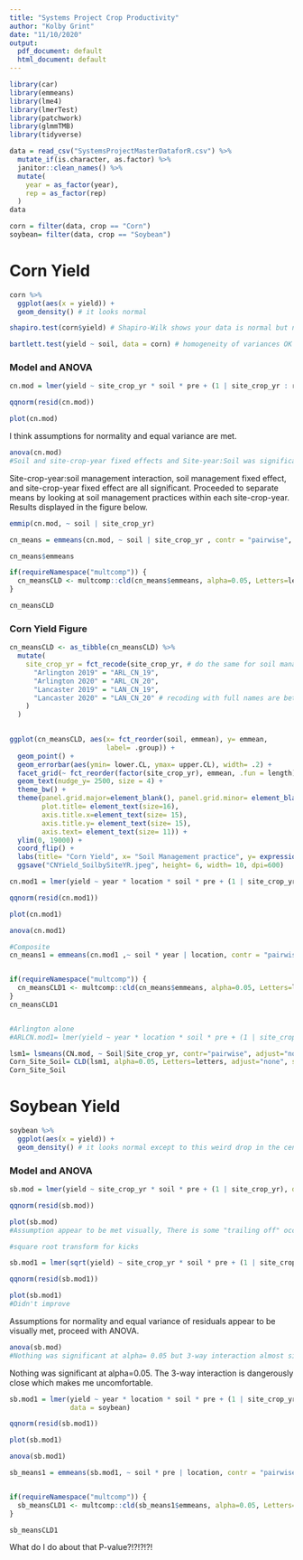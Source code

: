 ```yaml
---
title: "Systems Project Crop Productivity"
author: "Kolby Grint"
date: "11/10/2020"
output:
  pdf_document: default
  html_document: default
---
```



```r
library(car)
library(emmeans)
library(lme4)
library(lmerTest)
library(patchwork)
library(glmmTMB)
library(tidyverse)
```


```r
data = read_csv("SystemsProjectMasterDataforR.csv") %>% 
  mutate_if(is.character, as.factor) %>% 
  janitor::clean_names() %>% 
  mutate(
    year = as_factor(year),
    rep = as_factor(rep)
  )
data
```

```r
corn = filter(data, crop == "Corn")
soybean= filter(data, crop == "Soybean")
```


# Corn Yield

```r
corn %>% 
  ggplot(aes(x = yield)) +
  geom_density() # it looks normal

shapiro.test(corn$yield) # Shapiro-Wilk shows your data is normal but near to 0.5. Go ahead!

bartlett.test(yield ~ soil, data = corn) # homogeneity of variances OK also
```


### Model and ANOVA

```r
cn.mod = lmer(yield ~ site_crop_yr * soil * pre + (1 | site_crop_yr : rep), data = corn)
```


```r
qqnorm(resid(cn.mod))

plot(cn.mod)
```
I think assumptions for normality and equal variance are met.


```r
anova(cn.mod)
#Soil and site-crop-year fixed effects and Site-year:Soil was significant
```

Site-crop-year:soil management interaction, soil management fixed effect, and site-crop-year fixed effect are all significant. Proceeded to separate means by looking at soil management practices within each site-crop-year. Results displayed in the figure below.

```r
emmip(cn.mod, ~ soil | site_crop_yr)
```


```r
cn_means = emmeans(cn.mod, ~ soil | site_crop_yr , contr = "pairwise", adjust = "none")

cn_means$emmeans
```


```r
if(requireNamespace("multcomp")) {
  cn_meansCLD <- multcomp::cld(cn_means$emmeans, alpha=0.05, Letters=letters, adjust="none", sort=TRUE, reverse=TRUE)
}

cn_meansCLD
```


### Corn Yield Figure

```r
cn_meansCLD <- as_tibble(cn_meansCLD) %>% 
  mutate(
    site_crop_yr = fct_recode(site_crop_yr, # do the same for soil management
      "Arlington 2019" = "ARL_CN_19",
      "Arlington 2020" = "ARL_CN_20",
      "Lancaster 2019" = "LAN_CN_19",
      "Lancaster 2020" = "LAN_CN_20" # recoding with full names are better than abbreviations
    )
  )
  

ggplot(cn_meansCLD, aes(x= fct_reorder(soil, emmean), y= emmean, 
                        label= .group)) +
  geom_point() +
  geom_errorbar(aes(ymin= lower.CL, ymax= upper.CL), width= .2) +
  facet_grid(~ fct_reorder(factor(site_crop_yr), emmean, .fun = length)) +
  geom_text(nudge_y= 2500, size = 4) +
  theme_bw() +
  theme(panel.grid.major=element_blank(), panel.grid.minor= element_blank(),
        plot.title= element_text(size=16),
        axis.title.x=element_text(size= 15),
        axis.title.y= element_text(size= 15),
        axis.text= element_text(size= 11)) +
  ylim(0, 19000) +
  coord_flip() +
  labs(title= "Corn Yield", x= "Soil Management practice", y= expression(paste("Yield (kg ha "^"-1",")"))) +
  ggsave("CNYield_SoilbySiteYR.jpeg", height= 6, width= 10, dpi=600)
```

```r
cn.mod1 = lmer(yield ~ year * location * soil * pre + (1 | site_crop_yr:rep), data = corn)

qqnorm(resid(cn.mod1))

plot(cn.mod1)

anova(cn.mod1)

#Composite
cn_means1 = emmeans(cn.mod1 ,~ soil * year | location, contr = "pairwise", adjust="none", type="response")


if(requireNamespace("multcomp")) {
  cn_meansCLD1 <- multcomp::cld(cn_means$emmeans, alpha=0.05, Letters=letters, adjust="none", sort=TRUE, reverse=TRUE)
}
cn_meansCLD1


#Arlington alone
#ARLCN.mod1= lmer(yield ~ year * location * soil * pre + (1 | site_crop_yr:rep), data = corn)

```


```r
lsm1= lsmeans(CN.mod, ~ Soil|Site_crop_yr, contr="pairwise", adjust="none", type= "response")
Corn_Site_Soil= CLD(lsm1, alpha=0.05, Letters=letters, adjust="none", sort=FALSE, reversed=FALSE)
Corn_Site_Soil
```



# Soybean Yield


```r
soybean %>% 
  ggplot(aes(x = yield)) +
  geom_density() # it looks normal except to this weird drop in the center
```



### Model and ANOVA
```r
sb.mod = lmer(yield ~ site_crop_yr * soil * pre + (1 | site_crop_yr), data = soybean)
```

```r
qqnorm(resid(sb.mod))

plot(sb.mod)
#Assumption appear to be met visually, There is some "trailing off" occurring at the bottom of the QQ Plot. 

#square root transform for kicks

sb.mod1 = lmer(sqrt(yield) ~ site_crop_yr * soil * pre + (1 | site_crop_yr), data = soybean)

qqnorm(resid(sb.mod1))

plot(sb.mod1)
#Didn't improve
```
Assumptions for normality and equal variance of residuals appear to be visually met, proceed with ANOVA.

```r
anova(sb.mod)
#Nothing was significant at alpha= 0.05 but 3-way interaction almost significant. Maybe Clean the data?
```
Nothing was significant at alpha=0.05. The 3-way interaction is dangerously close which makes me uncomfortable.


```r
sb.mod1 = lmer(yield ~ year * location * soil * pre + (1 | site_crop_yr:rep), 
               data = soybean)

qqnorm(resid(sb.mod1))

plot(sb.mod1)

anova(sb.mod1)

sb_means1 = emmeans(sb.mod1, ~ soil * pre | location, contr = "pairwise", adjust="none", type="response")


if(requireNamespace("multcomp")) {
  sb_meansCLD1 <- multcomp::cld(sb_means1$emmeans, alpha=0.05, Letters=letters, adjust="none", sort=TRUE, reverse=TRUE)
}

sb_meansCLD1
```

What do I do about that P-value?!?!?!?!
